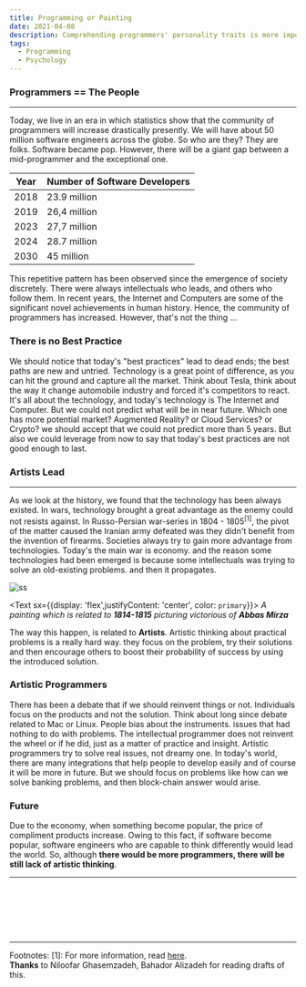 ```yaml
---
title: Programming or Painting
date: 2021-04-08
description: Comprehending programmers' personality traits is more important in our era. As this community grow gradually, it's not out of favor that deep into what traits will be matter among this community in near future.
tags:
  - Programming
  - Psychology
---
```


### Programmers == The People
---

Today, we live in an era in which statistics show that the community of programmers will increase drastically presently.
We will have about 50 million software engineers across the globe. So who are they? They are folks. Software became pop. However,
there will be a giant gap between a mid-programmer and the exceptional one.

| Year   |      Number of Software Developers       |
| ------ | ---------------------------------------- |
| 2018   |   23.9 million                           |
| 2019   |   26,4 million                           |
| 2023   |   27,7 million                           |
| 2024   |   28.7 million                           |
| 2030   |     45 million                           |


This repetitive pattern has been observed since the emergence of society discretely. There were always intellectuals who leads, and
others who follow them. In recent years, the Internet and Computers are some of the significant novel achievements in human history.
Hence, the community of programmers has increased. However, that's not the thing ...

### There is no Best Practice
We should notice that today's "best practices" lead to dead ends;
the best paths are new and untried. Technology is a great point of difference,
as you can hit the ground and capture all the market. Think about Tesla, think about the way it change automobile industry and forced
it's competitors to react. It's all about the technology, and today's technology is The Internet and Computer. But we could not predict
what will be in near future. Which one has more potential market? Augmented Reality? or Cloud Services? or Crypto? we should accept that
we could not predict more than 5 years. But also we could leverage from now to say that today's best practices are not good enough to last.

### Artists Lead
---
As we look at the history, we found that the technology has been always existed. In wars, technology brought a great advantage as the enemy could not resists against.
In Russo-Persian war-series in 1804 - 1805<sup>[1]</sup>, the pivot of the matter caused the Iranian army defeated was they didn't benefit from the invention of firearms.
Societies always try to gain more advantage from technologies. Today's the main war is economy. and the reason some technologies had been emerged is
because some intellectuals was trying to solve an old-existing problems. and then it propagates.


![ss](./Battle_Between_Persians_and_Russians_-_State_Hermitage_Museum.jpeg)

<Text sx={{display: 'flex',justifyContent: 'center', color: `primary`}}><i> A painting which is related to <b>1814-1815</b> picturing victorious of <b>Abbas Mirza</b> </i></Text>

The way this happen, is related to <b>Artists</b>. Artistic thinking about practical problems is a really hard way. they focus on the problem, try their solutions and then
encourage others to boost their probability of success by using the introduced solution.

### Artistic Programmers
There has been a debate that if we should reinvent things or not. Individuals focus on the products and not
the solution. Think about long since debate related to Mac or Linux. People bias about the instruments.
issues that had nothing to do with problems. The intellectual programmer does not reinvent the wheel or if he did, just as a matter of practice and insight.
Artistic programmers try to solve real issues, not dreamy one. In today's world, there are many integrations that help people to develop easily and of course it
will be more in future. But we should focus on problems like how can we solve banking problems, and then block-chain answer would arise.

### Future
Due to the economy, when something become popular, the price of compliment products increase. Owing to this fact, if software become popular, software engineers who
are capable to think differently would lead the world. So, although <b> there would be more programmers, there will be still lack of artistic thinking</b>.

---


  <TwitterButton link="https://shirani.me/programming-or-painting"/>
  <LinkedinButton link="https://shirani.me/programming-or-painting"/>

<br/>
<br/>
<br/>
<br/>
<br/>
<hr/>

<Text> Footnotes:
</Text>
<Text>
[1]: For more information, read <a href="https://en.wikipedia.org/wiki/Russo-Persian_War_(1804%E2%80%931813)" target="_blank">here</a>.
</Text>
<br/>
<Text>
<b>Thanks</b> to Niloofar Ghasemzadeh, Bahador Alizadeh for reading drafts of this.
</Text>
